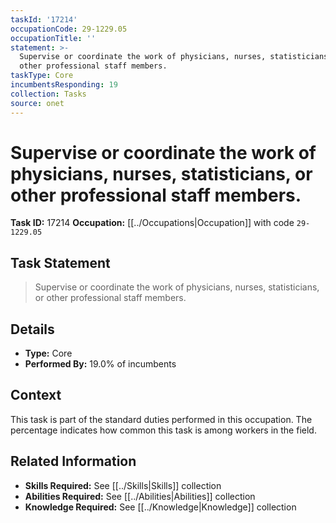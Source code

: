 ```yaml
---
taskId: '17214'
occupationCode: 29-1229.05
occupationTitle: ''
statement: >-
  Supervise or coordinate the work of physicians, nurses, statisticians, or
  other professional staff members.
taskType: Core
incumbentsResponding: 19
collection: Tasks
source: onet
---
```

# Supervise or coordinate the work of physicians, nurses, statisticians, or other professional staff members.

**Task ID:** 17214
**Occupation:** [[../Occupations|Occupation]] with code `29-1229.05`

## Task Statement

> Supervise or coordinate the work of physicians, nurses, statisticians, or other professional staff members.

## Details

- **Type:** Core
- **Performed By:** 19.0% of incumbents

## Context

This task is part of the standard duties performed in this occupation. The percentage indicates how common this task is among workers in the field.

## Related Information

- **Skills Required:** See [[../Skills|Skills]] collection
- **Abilities Required:** See [[../Abilities|Abilities]] collection
- **Knowledge Required:** See [[../Knowledge|Knowledge]] collection
